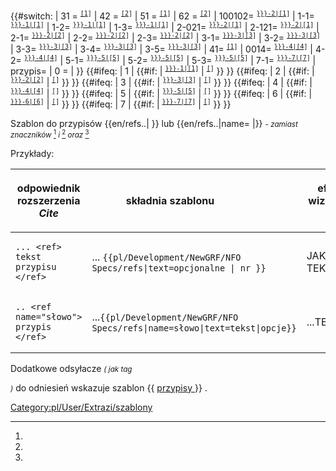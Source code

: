 <noinclude>{{pl/Development/NewGRF/inne strony|en= 
|pl=Template:pl/Development/NewGRF/NFO Specs/refs
}}</noinclude><includeonly><!--
 ~ ~ ~ ~ ~ ~ ~ ~ ~ ~ koment ~ ~ ~ ~ ~ ~ ~
--><!--
~ ~ ~ ~ ~ ~ ~ ~ ~ ~ początek  ~ ~ ~ ~ ~ ~ ~
-->{{#switch: <!--{{uc:-->{{{1<!--|-->}}}<!--}}--><!--
 --><!--| = --><!--
 --><!--{{{text|}}} --><!--
 -->| 31 =<!--
 --><span id="ref-3"><!--opcjonalny tekst--></span><!--
 --><span title="odsyłacz do note-3 na dole"><!--
 --><sup><tt>[[#note-3|[1]]]</tt></sup></span><!--
 -->| 42 =<!--
 --><span id="ref-4"><!--opcjonalny tekst--></span><!--
 --><span title="odsyłacz do note-4 na dole"><!--
 --><sup><tt>[[#note-4|[2]]]</tt></sup></span><!--
 -->| 51 =<!--
 --><span id="ref-5"><!--opcjonalny tekst--></span><!--
 --><span title="odsyłacz do note-5 na dole"><!--
 --><sup><tt>[[#note-5|[1]]]</tt></sup></span><!--
 -->| 62 =<!--
 --><span id="ref-6"><!--opcjonalny tekst--></span><!--
 --><span title="odsyłacz do note-6 na dole"><!--
 --><sup><tt>[[#note-6|[2]]]</tt></sup></span><!--
 -->|<!--
 -->100102=<!--
 --><span id="ref-{{{name|}}}_2-0"><!--opcjonalny tekst--></span><!--
 --><span title="odsyłacz do note-{{{name|}}}-2 na dole"><!--
 --><sup><tt>[[#note-{{{name|}}}-2|[1]]]</tt></sup></span><!--
 -->|<!--
 -->1-1=<!--
 --><span id="ref-{{{name|}}}_1-1"><!--opcjonalny tekst--></span><!--
 --><span title="odsyłacz do note-{{{name|}}}-1.1 na dole"><!--
 --><sup><tt>[[#note-{{{name|}}}-1|[1]]]</tt></sup></span><!--
 -->|<!--
 -->1-2=<!--
 --><span id="ref-{{{name|}}}_1-2"><!--opcjonalny tekst--></span><!--
 --><span title="odsyłacz do note-{{{name|}}}-1.2 na dole"><!--
 --><sup><tt>[[#note-{{{name|}}}-1|[1]]]</tt></sup></span><!--
 -->|<!--
 -->1-3=<!--
 --><span id="ref-{{{name|}}}_1-3"><!--opcjonalny tekst--></span><!--
 --><span title="odsyłacz do note-{{{name|}}}-1.3 na dole"><!--
 --><sup><tt>[[#note-{{{name|}}}-1|[1]]]</tt></sup></span><!--
 -->|<!--
 -->2-021=<!--
 --><span id="ref-{{{name|}}}_2-0"><!--opcjonalny tekst--></span><!--
 --><span title="odsyłacz do note-{{{name|}}}-2 na dole"><!--
 --><sup><tt>[[#note-{{{name|}}}-2|[1]]]</tt></sup></span><!--
 -->|<!--
 -->2-121=<!--
 --><span id="ref-{{{name|}}}_2-1"><!--opcjonalny tekst--></span><!--
 --><span title="odsyłacz do note-{{{name|}}}-2 na dole"><!--
 --><sup><tt>[[#note-{{{name|}}}-2|[1]]]</tt></sup></span><!--
 -->|<!--
 -->2-1=<!--
 --><span id="ref-{{{name|}}}_2-1"><!--opcjonalny tekst--></span><!--
 --><span title="odsyłacz do note-{{{name|}}}-2 na dole"><!--
 --><sup><tt>[[#note-{{{name|}}}-2|[2]]]</tt></sup></span><!--
 -->|<!--
 -->2-2=<!--
 --><span id="ref-{{{name|}}}_2-2"><!--opcjonalny tekst--></span><!--
 --><span title="odsyłacz do note-{{{name|}}}-2 na dole"><!--
 --><sup><tt>[[#note-{{{name|}}}-2|[2]]]</tt></sup></span><!--
 -->|<!--
 -->2-3=<!--
 --><span id="ref-{{{name|}}}_2-3"><!--opcjonalny tekst--></span><!--
 --><span title="odsyłacz do note-{{{name|}}}-2 na dole"><!--
 --><sup><tt>[[#note-{{{name|}}}-2|[2]]]</tt></sup></span><!--
 -->|<!--
 -->3-1=<!--
 --><span id="ref-{{{name|}}}_3-1"><!--opcjonalny tekst--></span><!--
 --><span title="odsyłacz do note-{{{name|}}}-3 na dole"><!--
 --><sup><tt>[[#note-{{{name|}}}-3|[3]]]</tt></sup></span><!--
 -->|<!--
 -->3-2=<!--
 --><span id="ref-{{{name|}}}_3-2"><!--opcjonalny tekst--></span><!--
 --><span title="odsyłacz do note-{{{name|}}}-3 na dole"><!--
 --><sup><tt>[[#note-{{{name|}}}-3|[3]]]</tt></sup></span><!--
 -->|<!--
 -->3-3=<!--
 --><span id="ref-{{{name|}}}_3-3"><!--opcjonalny tekst--></span><!--
 --><span title="odsyłacz do note-{{{name|}}}-3 na dole"><!--
 --><sup><tt>[[#note-{{{name|}}}-3|[3]]]</tt></sup></span><!--
 -->|<!--
 -->3-4=<!--
 --><span id="ref-{{{name|}}}_3-4"><!--opcjonalny tekst--></span><!--
 --><span title="odsyłacz do note-{{{name|}}}-3 na dole"><!--
 --><sup><tt>[[#note-{{{name|}}}-3|[3]]]</tt></sup></span><!--
 -->|<!--
 -->3-5=<!--
 --><span id="ref-{{{name|}}}_3-5"><!--opcjonalny tekst--></span><!--
 --><span title="odsyłacz do note-{{{name|}}}-3 na dole"><!--
 --><sup><tt>[[#note-{{{name|}}}-3|[3]]]</tt></sup></span><!--
 -->|<!--
 -->41=<!--
 --><span id="ref-4"><!--opcjonalny tekst--></span><!--
 --><span title="odsyłacz do note-4 na dole"><!--
 --><sup><tt>[[#note-4|[1]]]</tt></sup></span><!--
 -->| <!--
 --><!--004=--><!--
 --><!--<span id="ref-{{{name|}}}_4-0">--><!--opcjonalny tekst--><!--</span>--><!--
 --><!--<span title="odsyłacz do note-{{{name|}}}-4 na dole">--><!--
 --><!--<sup><tt>[[#note-{{{name|}}}-4|[4]]]</tt></sup></span>--><!--
 --><!--| --><!--
 -->0014=<!--
 --><span id="ref-{{{name|}}}_4-1"><!--opcjonalny tekst--></span><!--
 --><span title="odsyłacz do note-{{{name|}}}-4 na dole"><!--
 --><sup><tt>[[#note-{{{name|}}}-4|[4]]]</tt></sup></span><!--
 -->| <!--
 -->4-2=<!--
 --><span id="ref-{{{name|}}}_4-2"><!--opcjonalny tekst--></span><!--
 --><span title="odsyłacz do note-{{{name|}}}-4 na dole"><!--
 --><sup><tt>[[#note-{{{name|}}}-4|[4]]]</tt></sup></span><!--
 -->| <!--
 -->5-1=<!--
 --><span id="ref-{{{name|}}}_5-1"><!--opcjonalny tekst--></span><!--
 --><span title="odsyłacz do note-{{{name|}}}-5 na dole"><!--
 --><sup><tt>[[#note-{{{name|}}}-5|[5]]]</tt></sup></span><!--
 -->| <!--
 -->5-2=<!--
 --><span id="ref-{{{name|}}}_5-2"><!--opcjonalny tekst--></span><!--
 --><span title="odsyłacz do note-{{{name|}}}-5 na dole"><!--
 --><sup><tt>[[#note-{{{name|}}}-5|[5]]]</tt></sup></span><!--
 -->| <!--
 -->5-3=<!--
 --><span id="ref-{{{name|}}}_5-3"><!--opcjonalny tekst--></span><!--
 --><span title="odsyłacz do note-{{{name|}}}-5 na dole"><!--
 --><sup><tt>[[#note-{{{name|}}}-5|[5]]]</tt></sup></span><!--
 -->| <!--
 -->7-1=<!--
 --><span id="ref-{{{name|}}}_7-1"><!--opcjonalny tekst--></span><!--
 --><span title="odsyłacz do note-{{{name|}}}-7 na dole"><!--
 --><sup><tt>[[#note-{{{name|}}}-7|[7]]]</tt></sup></span><!--
 -->| <!--
 --> przypis={{{text|}}}<!--
 -->| <!--
 --> 0 ={{{text|}}}<!--
 -->| <!--
 --> <!--{{{text|}}}--> <!--
--> }}<!--

--><!--{{#if: {{{przypis|}}} <!--
 --><!-- | <!--
 --><!-- {{{text|}}} <!--
 --><!-- | <!--
--><!-- }} <!--

-->{{#ifeq: {{{1|}}} <!--
 --> | <!--
 --> 1 <!--
 --> | <!--
 -->{{#if: {{{name|}}} <!--
  --> |<!--
  --><span id="ref-{{{name|}}}_1-0"><!--opcjonalny tekst--></span><!--
  --><span title="odsyłacz do note-{{{name|}}}-1 na dole"><!--
  --><sup><tt>[[#note-{{{name|}}}-1|[1]]]</tt></sup></span><!--
  -->|<!--
  --><span id="ref-1"><!--opcjonalny tekst--></span><!--
  --><span title="odsyłacz do note-1 na dole"><!--
  --><sup><tt>[[#note-1|[{{{1|}}}]]]</tt></sup></span><!--
 -->}} <!--
--> }}<!--

-->{{#ifeq: {{{1|}}} <!--
 --> | <!--
 --> 2 <!--
 --> | <!--
 -->{{#if: {{{name|}}} <!--
  -->|<!--
  --><span id="ref-{{{name|}}}_2-0"><!--opcjonalny tekst--></span><!--
  --><span title="odsyłacz do note-{{{name|}}}-2.0 na dole"><!--
  --><sup><tt>[[#note-{{{name|}}}-2|[2]]]</tt></sup></span><!--
  -->|<!--
  --><span id="ref-2"><!--opcjonalny tekst--></span><!--
  --><span title="odsyłacz do note-2 na dole"><!--
  --><sup><tt>[[#note-2|[{{{1|}}}]]]</tt></sup></span><!--
 -->}} <!--
--> }}<!--

-->{{#ifeq: {{{1|}}} <!--
 --> | <!--
 --> 3 <!--
 --> | <!--
 -->{{#if: {{{name|}}} <!--
  -->|<!--
  --><span id="ref-{{{name|}}}_3-0"><!--opcjonalny tekst--></span><!--
  --><span title="odsyłacz do note-{{{name|}}}-3.0 na dole"><!--
  --><sup><tt>[[#note-{{{name|}}}-3|[3]]]</tt></sup></span><!--
  -->|<!--
  --><span id="ref-3"><!--opcjonalny tekst--></span><!--
  --><span title="odsyłacz do note-3 na dole"><!--
  --><sup><tt>[[#note-3|[{{{1|}}}]]]</tt></sup></span><!--
 -->}} <!--
--> }}<!--

-->{{#ifeq: {{{1|}}} <!--
 --> | <!--
 --> 4 <!--
 --> | <!--
 -->{{#if: {{{name|}}} <!--
  -->|<!--
  --><span id="ref-{{{name|}}}_4-0"><!--opcjonalny tekst--></span><!--
  --><span title="odsyłacz do note-{{{name|}}}-4.0 na dole"><!--
  --><sup><tt>[[#note-{{{name|}}}-4|[4]]]</tt></sup></span><!--
  -->|<!--
  --><span id="ref-4"><!--opcjonalny tekst--></span><!--
  --><span title="odsyłacz do note-4 na dole"><!--
  --><sup><tt>[[#note-4|[{{{1|}}}]]]</tt></sup></span><!--
 -->}} <!--
--> }}<!--

-->{{#ifeq: {{{1|}}} <!--
 --> | <!--
 --> 5 <!--
 --> | <!--
 -->{{#if: {{{name|}}} <!--
  -->|<!--
  --><span id="ref-{{{name|}}}_5-0"><!--opcjonalny tekst--></span><!--
  --><span title="odsyłacz do note-{{{name|}}}-5<!--.0--> na dole"><!--
  --><sup><tt>[[#note-{{{name|}}}-5|[5]]]</tt></sup></span><!--
  -->|<!--
  --><span id="ref-5"><!--opcjonalny tekst--></span><!--
  --><span title="odsyłacz do note-5 na dole"><!--
  --><sup><tt>[[#note-5|[{{{1|}}}]]]</tt></sup></span><!--
 -->}} <!--
--> }}<!--

-->{{#ifeq: {{{1|}}} <!--
 --> | <!--
 --> 6 <!--
 --> | <!--
 -->{{#if: {{{name|}}} <!--
  -->|<!--
  --><span id="ref-{{{name|}}}_6-0"><!--opcjonalny tekst--></span><!--
  --><span title="odsyłacz do note-{{{name|}}}-6<!--.0--> na dole"><!--
  --><sup><tt>[[#note-{{{name|}}}-6|[6]]]</tt></sup></span><!--
  -->|<!--
  --><span id="ref-6"><!--opcjonalny tekst--></span><!--
  --><span title="odsyłacz do note-6 na dole"><!--
  --><sup><tt>[[#note-6|[{{{1|}}}]]]</tt></sup></span><!--
 -->}} <!--
--> }}<!--

-->{{#ifeq: {{{1|}}} <!--
 --> | <!--
 --> 7 <!--
 --> | <!--
 -->{{#if: {{{name|}}} <!--
  -->|<!--
  --><span id="ref-{{{name|}}}_7-0"><!--opcjonalny tekst--></span><!--
  --><span title="odsyłacz do note-{{{name|}}}-7<!--.0--> na dole"><!--
  --><sup><tt>[[#note-{{{name|}}}-7|[7]]]</tt></sup></span><!--
  -->|<!--
  --><span id="ref-7"><!--opcjonalny tekst--></span><!--
  --><span title="odsyłacz do note-7 na dole"><!--
  --><sup><tt>[[#note-7|[{{{1|}}}]]]</tt></sup></span><!--
 -->}} <!--
--> }}<!--

--><!--
--></includeonly><noinclude>

Szablon do przypisów <nowiki>{{en/refs..| }}</nowiki> lub <nowiki>{{en/refs..|name= |}}</nowiki> <small>''- zamiast znaczników'' <ref> </ref> ''i'' <ref name=""> </ref> ''oraz'' <ref name="słowo"/></small>


Przykłady:
{| 
!odpowiednik rozszerzenia ''Cite'' !! składnia szablonu &nbsp; &nbsp; &nbsp; &nbsp; &nbsp; &nbsp; &nbsp; &nbsp; &nbsp; !! efekt wizualny &nbsp; &nbsp;  
|-
|style=vertical-align:<!--bottom-->middle |<!--<code>--><pre>... <ref> tekst przypisu </ref></pre><!--</code>-->
|style=vertical-align:middle<!--bottom--> |... <code><nowiki>{{pl/Development/NewGRF/NFO Specs/refs|text=opcjonalne |  nr }}</nowiki></code> 
|style=vertical-align:middle<!--top--> |JAKIŚ TEKST {{pl/Development/NewGRF/NFO Specs/refs|text=PRZYPIS|1}} 
|- 
|<pre>.. <ref name="słowo"> przypis </ref></pre>||style=vertical-align:middle|...<code><nowiki>{{pl/Development/NewGRF/NFO Specs/refs|name=słowo|text=tekst|opcje}}</nowiki></code> ||style=vertical-align:middle |...TEKSTY{{pl/Development/NewGRF/NFO Specs/refs|name=słowo|text=przypis|2}}
|}

<!-- <ref name="slowo"/> #cite_note-cargotype-1 #cite_ref-cargotype_1-1 -->

Dodatkowe odsyłacze <small>''( jak tag'' <references /> '')''</small> do odniesień wskazuje szablon <nowiki>{{</nowiki> [[Template:pl/Development/NewGRF/NFO Specs/przypisy| przypisy ]] <nowiki>}}</nowiki> .
 
{{pl/Informacja|Podstawione opcje mogą tworzyć listę z różnym wykazem 	[https://www.wikipedia.org/wiki/Template:Reflist linków] etc}}

[[Category:pl/User/Extrazi/szablony]]
</noinclude>
